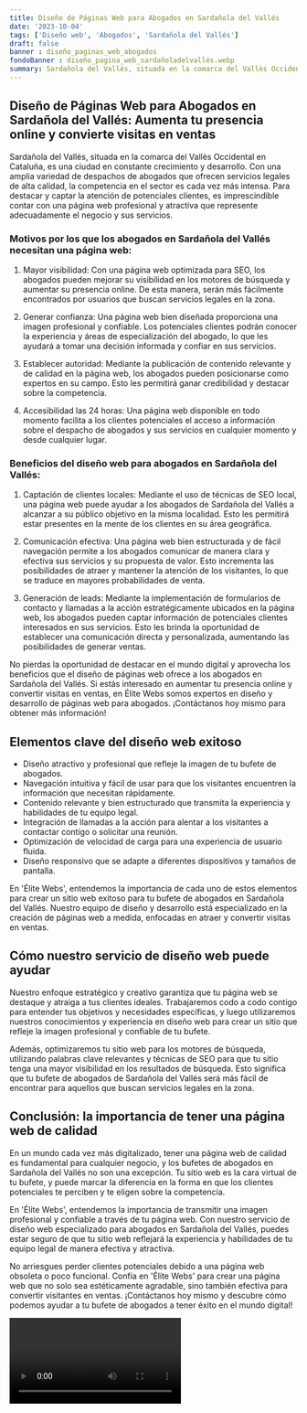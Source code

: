 ```yaml
---
title: Diseño de Páginas Web para Abogados en Sardañola del Vallés
date: '2023-10-04'
tags: ['Diseño web', 'Abogados', 'Sardañola del Vallés']
draft: false
banner : diseño_paginas_web_abogados
fondoBanner : diseño_pagina_web_sardañoladelvallés.webp
summary: Sardañola del Vallés, situada en la comarca del Vallès Occidental en Cataluña, es una ciudad en constante crecimiento y desarrollo. Con una amplia variedad de despachos de abogados que ofrecen servicios legales de alta calidad, la competencia en el sector es cada vez más intensa. Para destacar y captar la atención de potenciales clientes, es imprescindible contar con una página web profesional y atractiva que represente adecuadamente el negocio y sus servicios.
---
```


## Diseño de Páginas Web para Abogados en Sardañola del Vallés: Aumenta tu presencia online y convierte visitas en ventas

Sardañola del Vallés, situada en la comarca del Vallès Occidental en Cataluña, es una ciudad en constante crecimiento y desarrollo. Con una amplia variedad de despachos de abogados que ofrecen servicios legales de alta calidad, la competencia en el sector es cada vez más intensa. Para destacar y captar la atención de potenciales clientes, es imprescindible contar con una página web profesional y atractiva que represente adecuadamente el negocio y sus servicios.

### Motivos por los que los abogados en Sardañola del Vallés necesitan una página web:

1. Mayor visibilidad: Con una página web optimizada para SEO, los abogados pueden mejorar su visibilidad en los motores de búsqueda y aumentar su presencia online. De esta manera, serán más fácilmente encontrados por usuarios que buscan servicios legales en la zona.

2. Generar confianza: Una página web bien diseñada proporciona una imagen profesional y confiable. Los potenciales clientes podrán conocer la experiencia y áreas de especialización del abogado, lo que les ayudará a tomar una decisión informada y confiar en sus servicios.

3. Establecer autoridad: Mediante la publicación de contenido relevante y de calidad en la página web, los abogados pueden posicionarse como expertos en su campo. Esto les permitirá ganar credibilidad y destacar sobre la competencia.

4. Accesibilidad las 24 horas: Una página web disponible en todo momento facilita a los clientes potenciales el acceso a información sobre el despacho de abogados y sus servicios en cualquier momento y desde cualquier lugar.

### Beneficios del diseño web para abogados en Sardañola del Vallés:

1. Captación de clientes locales: Mediante el uso de técnicas de SEO local, una página web puede ayudar a los abogados de Sardañola del Vallés a alcanzar a su público objetivo en la misma localidad. Esto les permitirá estar presentes en la mente de los clientes en su área geográfica.

2. Comunicación efectiva: Una página web bien estructurada y de fácil navegación permite a los abogados comunicar de manera clara y efectiva sus servicios y su propuesta de valor. Esto incrementa las posibilidades de atraer y mantener la atención de los visitantes, lo que se traduce en mayores probabilidades de venta.

3. Generación de leads: Mediante la implementación de formularios de contacto y llamadas a la acción estratégicamente ubicados en la página web, los abogados pueden captar información de potenciales clientes interesados en sus servicios. Esto les brinda la oportunidad de establecer una comunicación directa y personalizada, aumentando las posibilidades de generar ventas.

No pierdas la oportunidad de destacar en el mundo digital y aprovecha los beneficios que el diseño de páginas web ofrece a los abogados en Sardañola del Vallés. Si estás interesado en aumentar tu presencia online y convertir visitas en ventas, en Élite Webs somos expertos en diseño y desarrollo de páginas web para abogados. ¡Contáctanos hoy mismo para obtener más información!

<GifSeo />

<Cta />

## Elementos clave del diseño web exitoso

- Diseño atractivo y profesional que refleje la imagen de tu bufete de abogados.
- Navegación intuitiva y fácil de usar para que los visitantes encuentren la información que necesitan rápidamente.
- Contenido relevante y bien estructurado que transmita la experiencia y habilidades de tu equipo legal.
- Integración de llamadas a la acción para alentar a los visitantes a contactar contigo o solicitar una reunión.
- Optimización de velocidad de carga para una experiencia de usuario fluida.
- Diseño responsivo que se adapte a diferentes dispositivos y tamaños de pantalla.

En 'Élite Webs', entendemos la importancia de cada uno de estos elementos para crear un sitio web exitoso para tu bufete de abogados en Sardañola del Vallés. Nuestro equipo de diseño y desarrollo está especializado en la creación de páginas web a medida, enfocadas en atraer y convertir visitas en ventas.

## Cómo nuestro servicio de diseño web puede ayudar

Nuestro enfoque estratégico y creativo garantiza que tu página web se destaque y atraiga a tus clientes ideales. Trabajaremos codo a codo contigo para entender tus objetivos y necesidades específicas, y luego utilizaremos nuestros conocimientos y experiencia en diseño web para crear un sitio que refleje la imagen profesional y confiable de tu bufete.

Además, optimizaremos tu sitio web para los motores de búsqueda, utilizando palabras clave relevantes y técnicas de SEO para que tu sitio tenga una mayor visibilidad en los resultados de búsqueda. Esto significa que tu bufete de abogados de Sardañola del Vallés será más fácil de encontrar para aquellos que buscan servicios legales en la zona.

## Conclusión: la importancia de tener una página web de calidad

En un mundo cada vez más digitalizado, tener una página web de calidad es fundamental para cualquier negocio, y los bufetes de abogados en Sardañola del Vallés no son una excepción. Tu sitio web es la cara virtual de tu bufete, y puede marcar la diferencia en la forma en que los clientes potenciales te perciben y te eligen sobre la competencia.

En 'Élite Webs', entendemos la importancia de transmitir una imagen profesional y confiable a través de tu página web. Con nuestro servicio de diseño web especializado para abogados en Sardañola del Vallés, puedes estar seguro de que tu sitio web reflejará la experiencia y habilidades de tu equipo legal de manera efectiva y atractiva.

No arriesgues perder clientes potenciales debido a una página web obsoleta o poco funcional. Confía en 'Élite Webs' para crear una página web que no solo sea estéticamente agradable, sino también efectiva para convertir visitantes en ventas. ¡Contáctanos hoy mismo y descubre cómo podemos ayudar a tu bufete de abogados a tener éxito en el mundo digital!

<Video />

<CtaBot job='Abogados' city='Sardañola del Vallés'/>

<Gmaps query='Sardañola del Vallés+españa+maps' />